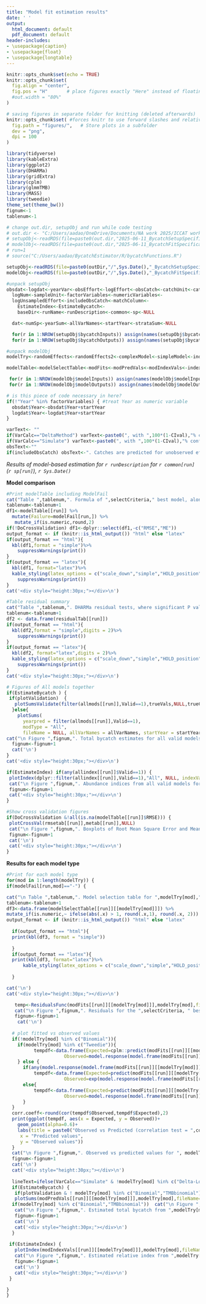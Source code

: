 ```yaml
---
title: "Model fit estimation results"
date: ' '
output:
  html_document: default
  pdf_document: default
header-includes:
- \usepackage{caption}
- \usepackage{float}
- \usepackage{longtable}
---
```


```r
knitr::opts_chunk$set(echo = TRUE)
knitr::opts_chunk$set(
  fig.align = "center",
  fig.pos = "H"       # place figures exactly "Here" instead of floating
  #out.width = "80%"
)

# saving figures in separate folder for knitting (deleted afterwards)
knitr::opts_chunk$set( #forces knitr to use forward slashes and relative paths for figure output when rendering in pdf
  fig.path = "figures/",   # Store plots in a subfolder
  dev = "png",
  dpi = 100
)
```


```r
library(tidyverse)
library(kableExtra)
library(ggplot2)
library(DHARMa)
library(gridExtra)
library(cplm)
library(glmmTMB)
library(MASS)
library(tweedie)
theme_set(theme_bw())
fignum<-1
tablenum<-1

```

```r
# change out.dir, setupObj and run while code testing
# out.dir <- "C:/Users/aadao/OneDrive/Documents/NA work 2025/ICCAT work/Tool improvements project/Output LLSIMBUMtripExample/"
# setupObj<-readRDS(file=paste0(out.dir,"2025-06-11_BycatchSetupSpecification.rds"))
# modelObj<-readRDS(file=paste0(out.dir,"2025-06-11_BycatchFitSpecification.rds"))
# run=1
# source("C:/Users/aadao/BycatchEstimator/R/bycatchFunctions.R")

setupObj<-readRDS(file=paste0(outDir,"/",Sys.Date(),"_BycatchSetupSpecification.rds"))
modelObj<-readRDS(file=paste0(outDir,"/",Sys.Date(),"_BycatchFitSpecification.rds"))

#unpack setupObj
obsdat<-logdat<-yearVar<-obsEffort<-logEffort<-obsCatch<-catchUnit<-catchType<-
  logNum<-sampleUnit<-factorVariables<-numericVariables<-
  logUnsampledEffort<-includeObsCatch<-matchColumn<-
    EstimateIndex<-EstimateBycatch<-
    baseDir<-runName<-runDescription<-common<-sp<-NULL

  dat<-numSp<-yearSum<-allVarNames<-startYear<-strataSum<-NULL

  for(r in 1:NROW(setupObj$bycatchInputs)) assign(names(setupObj$bycatchInputs)[r], setupObj$bycatchInputs[[r]])
  for(r in 1:NROW(setupObj$bycatchOutputs)) assign(names(setupObj$bycatchOutputs)[r],setupObj$bycatchOutputs[[r]])

#unpack modelObj
modelTry<-randomEffects<-randomEffects2<-complexModel<-simpleModel<-indexModel<-selectCriteria<-DoCrossValidation<-CIval<-VarCalc<-useParallel<-nSims<-plotValidation<-trueVals<-trueCols<-NULL

modelTable<-modelSelectTable<-modFits<-modPredVals<-modIndexVals<-indexDat<-indexVarNames<-residualTab<-bestmod<-predbestmod<-indexbestmod<-allmods<-allindex<-modelFail<-rmsetab<-metab<-dat<-requiredVarNames<-allVarNames<-startYear<-NumCores<-NULL

 for(r in 1:NROW(modelObj$modelInputs)) assign(names(modelObj$modelInputs)[r], modelObj$modelInputs[[r]])
 for(r in 1:NROW(modelObj$modelOutputs)) assign(names(modelObj$modelOutputs)[r],modelObj$modelOutputs[[r]])

# is this piece of code necessary in here?
if(!"Year" %in% factorVariables) { #treat Year as numeric variable
  obsdat$Year<-obsdat$Year+startYear
  logdat$Year<-logdat$Year+startYear
}

varText<- ""
if(VarCalc=="DeltaMethod") varText<-paste0(", with ",100*(1-CIval),"% confidence interval calculated by the delta method")
if(VarCalc=="Simulate") varText<-paste0(", with ",100*(1-CIval),"% confidence interval calculated by Monte Carlo simulation") 
obsText<-""
if(includeObsCatch) obsText<-". Catches are predicted for unobserved effort and added to the observed catches"
```

*Results of model-based estimation for `r runDescription` for  `r common[run]` (`r sp[run]`), `r Sys.Date()` *

**Model comparison** 

```r
#Print modelTable including ModelFail
cat("Table ",tablenum,". Formula of ",selectCriteria," best model, along whether models were fit successfully. A dash (-) means the model converged. Failure to converge may be from data (not all years had a positive observation for delta models), fit (models did not converge) or CV (bycatch estimates had very large CVs). If cross-validation was done, mean RMSE and mean ME across folds is shown (near zero is better).",sep="")
tablenum<-tablenum+1
df1<-modelTable[[run]] %>%
  mutate(Failure=modelFail[run,]) %>%
   mutate_if(is.numeric,round,2)
if(!DoCrossValidation) df1<-dplyr::select(df1,-c("RMSE","ME"))
output_format <- if (knitr::is_html_output()) "html" else "latex"
if(output_format == "html"){
  kbl(df1,format = "simple")%>%
    suppressWarnings(print())
}
if(output_format == "latex"){
  kbl(df1, format="latex")%>%
  kable_styling(latex_options = c("scale_down","simple","HOLD_position"))%>%
    suppressWarnings(print())
}
cat('<div style="height:30px;"></div>\n') 

#Table residual summary
cat("Table ",tablenum,". DHARMa residual tests, where significant P values may indicate poor model specification. For detailed information on each row see Appendix in User Guide.",sep="")
tablenum<-tablenum+1
df2 <- data.frame(residualTab[[run]])
if(output_format == "html"){
  kbl(df2,format = "simple",digits = 2)%>%
    suppressWarnings(print())
}
if(output_format == "latex"){
  kbl(df2, format="latex",digits = 2)%>%
  kable_styling(latex_options = c("scale_down","simple","HOLD_position"))%>%
    suppressWarnings(print())
}
cat('<div style="height:30px;"></div>\n') 

# Figures of All models together
if(EstimateBycatch ) {
 if(plotValidation)  {
   plotSumsValidate(filter(allmods[[run]],Valid==1),trueVals,NULL,trueCols[run], allVarNames = allVarNames, startYear = startYear, common = common, run = run, catchType = catchType, catchUnit = catchUnit,VarCalc = VarCalc)
  }else{
    plotSums(
      yearpred = filter(allmods[[run]],Valid==1),
      modType = "All",
      fileName = NULL, allVarNames = allVarNames, startYear = startYear, common = common, run = run, catchType = catchType, catchUnit = catchUnit, VarCal = VarCalc)}
cat("\n Figure ",fignum,". Total bycatch estimates for all valid models and design-based methods, for ",common[run],varText,obsText,". \n",sep="")
  fignum<-fignum+1
  cat('\n')
}
cat('<div style="height:30px;"></div>\n') 

if(EstimateIndex) if(any(allindex[[run]]$Valid==1)) {
 plotIndex(dplyr::filter(allindex[[run]],Valid==1),"All", NULL, indexVarNames=indexVarNames, allVarNames=allVarNames, startYear=startYear, common=common, run=run, catchType=catchType, catchUnit=catchUnit)
 cat("\n Figure ",fignum,". Abundance indices from all valid models for ",common[run],", plus and minus one standard error. \n",sep="")
 fignum<-fignum+1
 cat('<div style="height:30px;"></div>\n') 
}

#Show cross validation figures
if(DoCrossValidation &!all(is.na(modelTable[[run]]$RMSE))) {
 plotCrossVal(rmsetab[[run]],metab[[run]],NULL)
 cat("\n Figure ",fignum,". Boxplots of Root Mean Square Error and Mean Error, across 10 cross- validation folds for ",common[run],". Lowest RMSE model is ",bestmod[run],".\n",sep="")
 fignum<-fignum+1
 cat('\n')
 cat('<div style="height:30px;"></div>\n') 
}

```


**Results for each model type**

```r
#Print for each model type
for(mod in 1:length(modelTry)) {
if(modelFail[run,mod]=="-") {

cat("\n Table ",tablenum,". Model selection table for ",modelTry[mod],". Weights are calculated based on ",selectCriteria,".",sep="")
tablenum<-tablenum+1
df3<-data.frame(modelSelectTable[[run]][[modelTry[mod]]]) %>%
mutate_if(is.numeric,~ ifelse(abs(.x) > 1, round(.x,1), round(.x, 2)))
output_format <- if (knitr::is_html_output()) "html" else "latex"
  
  if(output_format == "html"){
  print(kbl(df3, format = "simple"))
  
  }
  if(output_format == "latex"){
  print(kbl(df3, format="latex")%>%
      kable_styling(latex_options = c("scale_down","simple","HOLD_position")))
  
  }

cat('\n')
cat('<div style="height:30px;"></div>\n') 

   temp<-ResidualsFunc(modFits[[run]][[modelTry[mod]]],modelTry[mod],fileName=NULL)
   cat("\n Figure ",fignum,". Residuals for the ",selectCriteria, " best model for ", modelTry[mod],", showing the ordinary residuals (a,b) and DHARMa scaled residuals (c,d). \n",sep="")
   fignum<-fignum+1
    cat('\n')
    
  # plot fitted vs observed values
  if(!modelTry[mod] %in% c("Binomial")){
    if(modelTry[mod] %in% c("Tweedie")){
          tempdf<-data.frame(Expected=cplm::predict(modFits[[run]][[modelTry[mod]]],type="response"),
                     Observed=model.response(model.frame(modFits[[run]][[modelTry[mod]]])))
    } else {
      if(any(model.response(model.frame(modFits[[run]][[modelTry[mod]]]))<0)){
          tempdf<-data.frame(Expected=predict(modFits[[run]][[modelTry[mod]]], type="response"),
                     Observed=exp(model.response(model.frame(modFits[[run]][[modelTry[mod]]]))))}
      else{
          tempdf<-data.frame(Expected=predict(modFits[[run]][[modelTry[mod]]], type="response"),
                     Observed=model.response(model.frame(modFits[[run]][[modelTry[mod]]])))
      }
  }
  corr.coeff<-round(cor(tempdf$Observed,tempdf$Expected),2)
  print(ggplot(tempdf, aes(x = Expected, y = Observed))+
    geom_point(alpha=0.6)+
    labs(title = paste0("Observed vs Predicted (correlation test = ",corr.coeff,")"),
     x = "Predicted values",
     y = "Observed values"))
  }
  cat("\n Figure ",fignum,". Observed vs predicted values for ", modelTry[mod],".\n",sep="")
  fignum<-fignum+1
  cat('\n')
  cat('<div style="height:30px;"></div>\n') 
  
  lineText=ifelse(VarCalc=="Simulate" & !modelTry[mod] %in% c("Delta-Lognormal","Delta-Gamma", "TMBdelta-Lognormal","TMBdelta-Gamma"),". Solid line is the best estimate and dashed line is the mean across simulations","")
  if(EstimateBycatch) {
   if(plotValidation & ! modelTry[mod] %in% c("Binomial","TMBbinomial"))  plotSumsValidate(dplyr::filter(allmods[[run]],Source==modelTry[mod]),trueVals,NULL,trueCols[run], allVarNames=allVarNames, startYear=startYear, common=common, run=run, catchType=catchType, catchUnit=catchUnit,VarCalc = VarCalc) else
   plotSums(modPredVals[[run]][[modelTry[mod]]],modelTry[mod],fileName=NULL, allVarNames = allVarNames, startYear = startYear, common = common, run = run, catchType = catchType, catchUnit = catchUnit)
  if(modelTry[mod] %in% c("Binomial","TMBbinomial"))  cat("\n Figure ",fignum,". Estimated total number of positive ",sampleUnit," from Binomial",varText,lineText,". \n",sep="") else
   cat("\n Figure ",fignum,". Estimated total bycatch from ",modelTry[mod],varText,obsText,lineText, ". \n",sep="")
   fignum<-fignum+1
   cat('\n')
   cat('<div style="height:30px;"></div>\n') 
  }
  
 if(EstimateIndex) {
   plotIndex(modIndexVals[[run]][[modelTry[mod]]],modelTry[mod],fileName=NULL, indexVarNames=indexVarNames, allVarNames=allVarNames, startYear=startYear, common=common, run=run, catchType=catchType, catchUnit=catchUnit)
   cat("\n Figure ",fignum,". Estimated relative index from ",modelTry[mod]," plus and minus one standard error. \n",sep="")
   fignum<-fignum+1
   cat('\n')
   cat('<div style="height:30px;"></div>\n') 
 }

}
}

```












